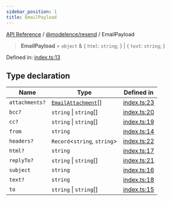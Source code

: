 ```yaml
---
sidebar_position: 1
title: EmailPayload
---
```


[API Reference](/api-reference/@modelence/resend/type-aliases/../../../index) / [@modelence/resend](/api-reference/@modelence/resend/type-aliases/../index) / EmailPayload

> **EmailPayload** = `object` & \{ `html`: `string`; \} \| \{ `text`: `string`; \}

Defined in: [index.ts:13](https://github.com/modelence/modelence/blob/512ee88fe572f77aea1b2e49a9ab94a9ef5e3c14/packages/resend/src/index.ts#L13)

## Type declaration

| Name | Type | Defined in |
| ------ | ------ | ------ |
| `attachments?` | [`EmailAttachment`](/api-reference/@modelence/resend/type-aliases/EmailAttachment)[] | [index.ts:23](https://github.com/modelence/modelence/blob/512ee88fe572f77aea1b2e49a9ab94a9ef5e3c14/packages/resend/src/index.ts#L23) |
| `bcc?` | `string` \| `string`[] | [index.ts:20](https://github.com/modelence/modelence/blob/512ee88fe572f77aea1b2e49a9ab94a9ef5e3c14/packages/resend/src/index.ts#L20) |
| `cc?` | `string` \| `string`[] | [index.ts:19](https://github.com/modelence/modelence/blob/512ee88fe572f77aea1b2e49a9ab94a9ef5e3c14/packages/resend/src/index.ts#L19) |
| `from` | `string` | [index.ts:14](https://github.com/modelence/modelence/blob/512ee88fe572f77aea1b2e49a9ab94a9ef5e3c14/packages/resend/src/index.ts#L14) |
| `headers?` | `Record`\<`string`, `string`\> | [index.ts:22](https://github.com/modelence/modelence/blob/512ee88fe572f77aea1b2e49a9ab94a9ef5e3c14/packages/resend/src/index.ts#L22) |
| `html?` | `string` | [index.ts:17](https://github.com/modelence/modelence/blob/512ee88fe572f77aea1b2e49a9ab94a9ef5e3c14/packages/resend/src/index.ts#L17) |
| `replyTo?` | `string` \| `string`[] | [index.ts:21](https://github.com/modelence/modelence/blob/512ee88fe572f77aea1b2e49a9ab94a9ef5e3c14/packages/resend/src/index.ts#L21) |
| `subject` | `string` | [index.ts:16](https://github.com/modelence/modelence/blob/512ee88fe572f77aea1b2e49a9ab94a9ef5e3c14/packages/resend/src/index.ts#L16) |
| `text?` | `string` | [index.ts:18](https://github.com/modelence/modelence/blob/512ee88fe572f77aea1b2e49a9ab94a9ef5e3c14/packages/resend/src/index.ts#L18) |
| `to` | `string` \| `string`[] | [index.ts:15](https://github.com/modelence/modelence/blob/512ee88fe572f77aea1b2e49a9ab94a9ef5e3c14/packages/resend/src/index.ts#L15) |
